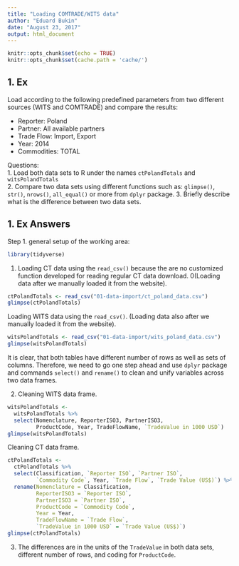 ```yaml
---
title: "Loading COMTRADE/WITS data"
author: "Eduard Bukin"
date: "August 23, 2017"
output: html_document
---
```


```r
knitr::opts_chunk$set(echo = TRUE)
knitr::opts_chunk$set(cache.path = 'cache/')
```

## 1. Ex

Load according to the following predefined parameters from two different sources (WITS and COMTRADE) and compare the results:

* Reporter: Poland
* Partner: All available partners
* Trade Flow: Import, Export
* Year: 2014
* Commodities: TOTAL  

Questions:  
1. Load both data sets to R under the names `ctPolandTotals` and `witsPolandTotals`  
2. Compare two data sets using different functions such as: `glimpse()`, `str()`, `nrows()`, `all_equal()` or more from `dplyr` package.
3. Briefly describe what is the difference between two data sets. 

## 1. Ex Answers

Step 1. general setup of the working area:
```r
library(tidyverse)
```

1. Loading CT data using the `read_csv()` because the are no customized function developed for reading regular CT data download. 0(Loading data after we manually loaded it from the website).

```r
ctPolandTotals <- read_csv("01-data-import/ct_poland_data.csv")
glimpse(ctPolandTotals)
```

Loading WITS data using the `read_csv()`. (Loading data also after we manually loaded it from the website).

```r
witsPolandTotals <- read_csv("01-data-import/wits_poland_data.csv")
glimpse(witsPolandTotals)
```

It is clear, that both tables have different number of rows as well as sets of columns. Therefore, we need to go one step ahead and use `dplyr` package and commands `select()` and `rename()` to clean and unify variables across two data frames.

2. Cleaning WITS data frame.

```r
witsPolandTotals <- 
  witsPolandTotals %>% 
  select(Nomenclature, ReporterISO3, PartnerISO3, 
         ProductCode, Year, TradeFlowName, `TradeValue in 1000 USD`)
glimpse(witsPolandTotals)
```

Cleaning CT data frame.

```r
ctPolandTotals <- 
  ctPolandTotals %>% 
  select(Classification, `Reporter ISO`, `Partner ISO`, 
         `Commodity Code`, Year, `Trade Flow`, `Trade Value (US$)`) %>% 
  rename(Nomenclature = Classification, 
         ReporterISO3 = `Reporter ISO`, 
         PartnerISO3 = `Partner ISO`, 
         ProductCode = `Commodity Code`, 
         Year = Year, 
         TradeFlowName = `Trade Flow`, 
         `TradeValue in 1000 USD` = `Trade Value (US$)`)
glimpse(ctPolandTotals)
```

3. The differences are in the units of the `TradeValue` in both data sets, different number of rows, and coding for `ProductCode`.
